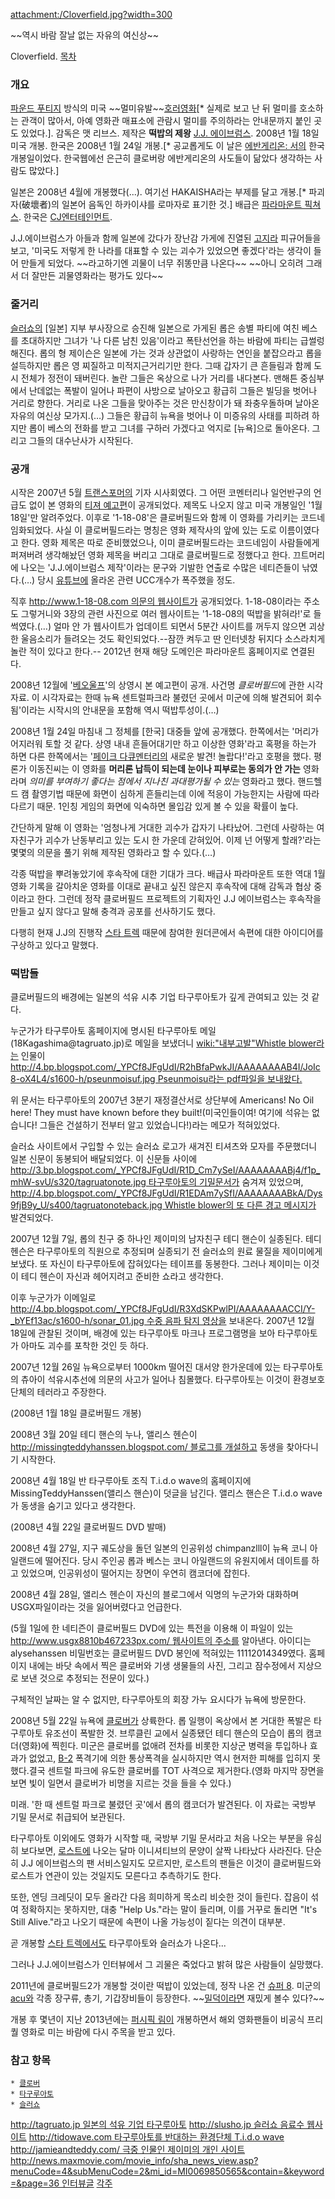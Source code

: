 attachment:/Cloverfield.jpg?width=300

~~역시 바람 잘날 없는 자유의 여신상~~

Cloverfield.
[[목차]]
=== 개요 ===
[[파운드 푸티지]] 방식의 미국 ~~멀미유발~~[[호러영화]][* 실제로 보고 난 뒤 멀미를 호소하는 관객이 많아서, 아예 영화관 매표소에 관람시 멀미를 주의하라는 안내문까지 붙인 곳도 있었다.]. 감독은 맷 리브스. 제작은 '''떡밥의 제왕''' [[J.J. 에이브럼스]]. 2008년 1월 18일 미국 개봉. 한국은 2008년 1월 24일 개봉.[* 공교롭게도 이 날은 [[에반게리온: 서]]의 한국개봉일이었다. 한국웹에선 은근히 클로버랑 에반게리온의 사도들이 닮았다 생각하는 사람도 많았다.]

일본은 2008년 4월에 개봉했다(...). 여기선 HAKAISHA라는 부제를 달고 개봉.[* 파괴자(破壞者)의 일본어 음독인 하카이샤를 로마자로 표기한 것.]
배급은 [[파라마운트 픽쳐스]]. 한국은 [[CJ엔터테인먼트]].

J.J.에이브럼스가 아들과 함께 일본에 갔다가 장난감 가게에 진열된 [[고지라]] 피규어들을 보고, '미국도 저렇게 한 나라를 대표할 수 있는 괴수가 있었으면 좋겠다'라는 생각이 들어 만들게 되었다. ~~라고하기엔 괴물이 너무 쥐똥만큼 나온다~~ ~~아니 오히려 그래서 더 잘만든 괴물영화라는 평가도 있다~~

=== 줄거리 ===
[[슬러쇼]]의 [일본] 지부 부사장으로 승진해 일본으로 가게된 롭은 송별 파티에 여친 베스를 초대하지만 그녀가 '나 다른 남친 있음'이라고 폭탄선언을 하는 바람에 파티는 급썰렁해진다. 롭의 형 제이슨은 일본에 가는 것과 상관없이 사랑하는 연인을 붙잡으라고 롭을 설득하지만 롭은 영 찌질하고 미적지근거리기만 한다. 그때 갑자기 큰 흔들림과 함께 도시 전체가 정전이 돼버린다. 놀란 그들은 옥상으로 나가 거리를 내다본다. 맨해튼 중심부에서 난데없는 폭발이 일어나 파편이 사방으로 날아오고 황급히 그들은 빌딩을 벗어나 거리로 향한다. 거리로 나온 그들을 맞아주는 것은 만신창이가 돼 좌충우돌하며 날아온 자유의 여신상 모가지.(…)
그들은 황급히 뉴욕을 벗어나 이 미증유의 사태를 피하려 하지만 롭이 베스의 전화를 받고 그녀를 구하러 가겠다고 억지로 [뉴욕]으로 돌아온다. 그리고 그들의 대수난사가 시작된다. 

=== 공개 ===
시작은 2007년 5월 [[트랜스포머]]의 기자 시사회였다.
그 어떤 코멘터리나 일언반구의 언급도 없이 본 영화의 [http://kr.youtube.com/watch?v=IvNkGm8mxiM 티져 예고편]이 공개되었다. 제목도 나오지 않고 미국 개봉일인 '1월 18일'만 알려주었다. 이후로 '1-18-08'은 클로버필드와 함께 이 영화를 가리키는 코드네임화되었다. 사실 이 클로버필드라는 명칭은 영화 제작사의 앞에 있는 도로 이름이였다고 한다. 영화 제목은 따로 준비했었으나, 이미 클로버필드라는 코드네임이 사람들에게 퍼져버려 생각해놨던 영화 제목을 버리고 그대로 클로버필드로 정했다고 한다.
끄트머리에 나오는 'J.J.에이브럼스 제작'이라는 문구와 기발한 연출로 수많은 네티즌들이 낚였다.(…) 당시 [[유튜브]]에 올라온 관련 UCC개수가 폭주했을 정도.

직후 [[http://www.1-18-08.com 의문의 웹사이트]]가 공개되었다. 1-18-08이라는 주소도 그렇거니와 3장의 관련 사진으로 여러 웹사이트는 '1-18-08의 떡밥을 밝혀라!'로 들썩였다.(…) 얼마 안 가 웹사이트가 업데이트 되면서 5분간 사이트를 꺼두지 않으면 괴상한 울음소리가 들려오는 것도 확인되었다.--잠깐 켜두고 딴 인터넷창 뒤지다 소스라치게 놀란 적이 있다고 한다.-- 2012년 현재 해당 도메인은 파라마운트 홈페이지로 연결된다.

2008년 12월에 '[[베오울프]]'의 상영시 본 예고편이 공개. 사건명 ''클로버필드''에 관한 시각자료. 이 시각자료는 한때 뉴욕 센트럴파크라 불렸던 곳에서 미군에 의해 발견되어 회수됨'이라는 시작시의 안내문을 포함해 역시 떡밥투성이.(…)

2008년 1월 24일 마침내 그 정체를 [한국] 대중들 앞에 공개했다. 
한쪽에서는 '머리가 어지러워 토할 것 같다. 상영 내내 흔들어대기만 하고 이상한 영화'라고 혹평을 하는가 하면 다른 한쪽에서는 '[[페이크 다큐멘터리]]의 새로운 발견! 놀랍다!'라고 호평을 했다. 평론가 이동진씨는 이 영화를 '''머리론 납득이 되는데 눈이나 피부로는 동의가 안 가는''' 영화라며 ''의미를 부여하기 좋다는 점에서 지나친 과대평가될 수 있는'' 영화라고 했다. 핸드헬드 캠 촬영기법 때문에 화면이 심하게 흔들리는데 이에 적응이 가능한지는 사람에 따라 다르기 때문. 1인칭 게임의 화면에 익숙하면 몰입감 있게 볼 수 있을 확률이 높다.

간단하게 말해 이 영화는 '엄청나게 거대한 괴수가 갑자기 나타났어. 그런데 사랑하는 여자친구가 괴수가 난동부리고 있는 도시 한 가운데 갇혀있어. 이제 넌 어떻게 할래?'라는 몇몇의 의문을 풀기 위해 제작된 영화라고 할 수 있다.(…)

각종 떡밥을 뿌려놓았기에 후속작에 대한 기대가 크다. 배급사 파라마운트 또한 역대 1월 영화 기록을 갈아치운 영화를 이대로 끝내고 싶진 않은지 후속작에 대해 감독과 협상 중이라고 한다. 그런데 정작 클로버필드 프로젝트의 기획자인 J.J 에이브럼스는 후속작을 만들고 싶지 않다고 말해 충격과 공포를 선사하기도 했다.

다행히 현재 J.J의 진행작 [[스타 트렉]] 때문에 참여한 원더콘에서 속편에 대한 아이디어를 구상하고 있다고 말했다.

=== 떡밥들 ===
클로버필드의 배경에는 일본의 석유 시추 기업 타구루아토가 깊게 관여되고 있는 것 같다.

누군가가 타구루아토 홈페이지에 명시된 타구루아토 메일(18Kagashima@tagruato.jp)로 메일을 보냈더니 [[wiki:"내부고발"Whistle blower]]라는 인물이 [[http://4.bp.blogspot.com/_YPCf8JFgUdI/R2hBfaPwkJI/AAAAAAAAB4I/JoIc8-oX4L4/s1600-h/pseunmoisuf.jpg Pseunmoisu라는 pdf파일을 보내왔다.]]

위 문서는 타구루아토의 2007년 3분기 재정결산서로 상단부에 Americans! No Oil here! They must have known before they built!(미국인들이여! 여기에 석유는 없습니다! 그들은 건설하기 전부터 알고 있었습니다!)라는 메모가 적혀있었다.

슬러쇼 사이트에서 구입할 수 있는 슬러쇼 로고가 새겨진 티셔츠와 모자를 주문했더니 일본 신문이 동봉되어 배달되었다. 이 신문들 사이에 [[http://3.bp.blogspot.com/_YPCf8JFgUdI/R1D_Cm7ySeI/AAAAAAAABj4/f1p_mhW-svU/s320/tagruatonote.jpg 타구루아토의 기밀문서]]가 숨겨져 있었으며, [[http://4.bp.blogspot.com/_YPCf8JFgUdI/R1EDAm7ySfI/AAAAAAAABkA/Dys9fjB9y_U/s400/tagruatonoteback.jpg Whistle blower의 또 다른 경고 메시지]]가 발견되었다.

2007년 12월 7일, 롭의 친구 중 하나인 제이미의 남자친구 테디 핸슨이 실종된다. 테디 헨슨은 타구루아토의 직원으로 추정되며 실종되기 전 슬러쇼의 원료 물질을 제이미에게 보냈다. 또 자신이 타구루아토에 잡혀있다는 테이프를 동봉한다. 그러나 제이미는 이것이 테디 헨슨이 자신과 헤어지려고 준비한 쇼라고 생각한다.

이후 누군가가 이메일로[[http://4.bp.blogspot.com/_YPCf8JFgUdI/R3XdSKPwlPI/AAAAAAAACCI/Y-_bYEf13ac/s1600-h/sonar_01.jpg 수중 음파 탐지 영상]]을 보내온다. 2007년 12월 18일에 관찰된 것이며, 배경에 있는 타구루아토 마크나 프로그램명을 보아 타구루아토가 아마도 괴수를 포착한 것인 듯 하다.

{{{#!html
<embed src="http://www.youtube.com/v/At69zZYOUB4&hl=ko&fs=1" type="application/x-shockwave-flash" allowscriptaccess="always" allowfullscreen="true" width="425" height="344">
}}}

2007년 12월 26일 뉴욕으로부터 1000km 떨어진 대서양 한가운데에 있는 타구루아토의 츄아이 석유시추선에 의문의 사고가 일어나 침몰했다. 타구루아토는 이것이 환경보호단체의 테러라고 주장한다.

(2008년 1월 18일 클로버필드 개봉)

2008년 3월 20일 테디 핸슨의 누나, 앨리스 헨슨이 [[http://missingteddyhanssen.blogspot.com/ 블로그를 개설하고]] 동생을 찾아다니기 시작한다.

2008년 4월 18일 반 타구루아토 조직 T.i.d.o wave의 홈페이지에 MissingTeddyHanssen(앨리스 핸슨)이 덧글을 남긴다. 앨리스 핸슨은 T.i.d.o wave가 동생을 숨기고 있다고 생각한다.

(2008년 4월 22일 클로버필드 DVD 발매)

2008년 4월 27일, 지구 궤도상을 돌던 일본의 인공위성 chimpanzlll이 뉴욕 코니 아일랜드에 떨어진다. 당시 주인공 롭과 베스는 코니 아일랜드의 유원지에서 데이트를 하고 있었으며, 인공위성이 떨어지는 장면이 우연히 캠코더에 잡힌다.

2008년 4월 28일, 앨리스 헨슨이 자신의 블로그에서 익명의 누군가와 대화하며 USGX파일이라는 것을 잃어버렸다고 언급한다.

(5월 1일에 한 네티즌이 클로버필드 DVD에 있는 특전을 이용해 이 파일이 있는 [[http://www.usgx8810b467233px.com/ 웹사이트의 주소]]를 알아낸다. 아이디는 alysehanssen 비밀번호는 클로버필드 DVD 봉인에 적혀있는 11112014349였다. 홈페이지 내에는 바닷 속에서 찍은 클로버와 기생 생물들의 사진, 그리고 잠수정에서 지상으로 보낸 것으로 추정되는 전문이 있다.)

구체적인 날짜는 알 수 없지만, 타구루아토의 회장 가누 요시다가 뉴욕에 방문한다.

2008년 5월 22일 뉴욕에 [[클로버]]가 상륙한다. 롭 일행이 옥상에서 본 거대한 폭발은 타구루아토 유조선이 폭발한 것. 브루클린 교에서 실종됐던 테디 핸슨의 모습이 롭의 캠코더(영화)에 찍힌다. 미군은 클로버를 없애려 전차를 비롯한 지상군 병력을 투입하나 효과가 없었고, [[B-2]] 폭격기에 의한 통상폭격을 실시하지만 역시 현저한 피해를 입히지 못했다.결국 센트럴 파크에 유도한 클로버를 TOT 사격으로 제거한다.(영화 마지막 장면을 보면 빛이 일면서 클로버가 비명을 지르는 것을 들을 수 있다.)

미래. '한 때 센트럴 파크로 불렸던 곳'에서 롭의 캠코더가 발견된다. 이 자료는 국방부 기밀 문서로 취급되어 보관된다.

타구루아토 이외에도 영화가 시작할 때, 국방부 기밀 문서라고 처음 나오는 부분을 유심히 보다보면, [[로스트]]에 나오는 달마 이니셔티브의 문양이 살짝 나타났다 사라진다. 단순히 J.J 에이브럼스의 팬 서비스일지도 모르지만, 로스트의 팬들은 이것이 클로버필드와 로스트가 연관이 있는 것일지도 모른다고 추측하기도 한다.

또한, 엔딩 크레딧이 모두 올라간 다음 희미하게 목소리 비슷한 것이 들린다. 잡음이 섞여 정확하지는 못하지만, 대충 "Help Us."라는 말이 들리며, 이를 거꾸로 돌리면 "It's Still Alive."라고 나오기 때문에 속편이 나올 가능성이 짙다는 의견이 대부분.

{{{#!html
<object width="425" height="344"><param name="movie" value="http://www.youtube.com/v/HcriLoiOAow&color1=0xb1b1b1&color2=0xcfcfcf&feature=player_embedded&fs=1"></param><param name="allowFullScreen" value="true"></param><embed src="http://www.youtube.com/v/HcriLoiOAow&color1=0xb1b1b1&color2=0xcfcfcf&feature=player_embedded&fs=1" type="application/x-shockwave-flash" allowfullscreen="true" width="425" height="344"></embed></object>}}}

곧 개봉할 [[스타 트렉]]에서도 타구루아토와 슬러쇼가 나온다...

그러나 J.J.에이브럼스가 인터뷰에서 그 괴물은 죽었다고 밝혀 많은 사람들이 실망했다.

2011년에 클로버필드2가 개봉할 것이란 떡밥이 있었는데, 정작 나온 건 [[슈퍼 8]].
미군의 [[acu]]와 각종 장구류, 총기, 기갑장비들이 등장한다. ~~[[밀덕]]이라면 재밌게 볼수 있다?~~

개봉 후 몇년이 지난 2013년에는 [[퍼시픽 림]]이 개봉하면서 해외 영화팬들이 비공식 프리퀄 영화로 미는 바람에 다시 주목을 받고 있다. 

=== 참고 항목 ===
 * [[클로버]]
 * [[타구루아토]]
 * [[슬러쇼]]

[[http://tagruato.jp 일본의 석유 기업 타구루아토]]
[[http://slusho.jp 슬러쇼 음료수 웹사이트]]
[[http://tidowave.com 타구루아토를 반대하는 환경단체 T.i.d.o wave]] 
[[http://jamieandteddy.com/ 극중 인물인 제이미의 개인 사이트]] 
[[http://news.maxmovie.com/movie_info/sha_news_view.asp?menuCode=4&subMenuCode=2&mi_id=MI0069850565&contain=&keyword=&page=36 인터뷰글]]
[[각주]]

